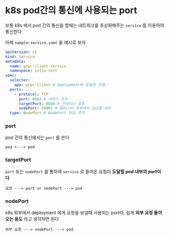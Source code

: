 # k8s pod간의 통신에 사용되는 port

보통 k8s 에서 pod 간의 통신을 할때는 네트워크를 추상화해주는 `service` 를 이용하여 통신한다

아래 `sample-service.yaml` 을 예시로 보자

```yaml filename="sample-service.yaml"
apiVersion: v1
kind: Service
metadata:
  name: grpc-client-service
  namespace: istio-test
spec:
  selector:
    app: grpc-client # Deployment와 동일한 라벨
  ports:
    - protocol: TCP
      port: 8082 # 서비스 포트
      targetPort: 8080 # 컨테이너 포트
      nodePort: 30003 # 클러스터 외부에서 접근할 포트
  type: NodePort # NodePort 타입 추가
```

### port
pod 간의 통신에서는 `port` 를 쓴다

`pod <---> pod`

### targetPort
`port` 또는 `nodePort` 를 통하여 `service` 로 들어온 요청이 **도달할 pod 내부의 port이다**

`요청 ---> port or nodePort ---> pod`

### nodePort
k8s 외부에서 deployment 에게 요청을 보낼때 사용되는 port다, 쉽게 **외부 요청 들어오는 용도** 라고 생각하면 된다

`외부 요청 ---> nodePort ---> pod`